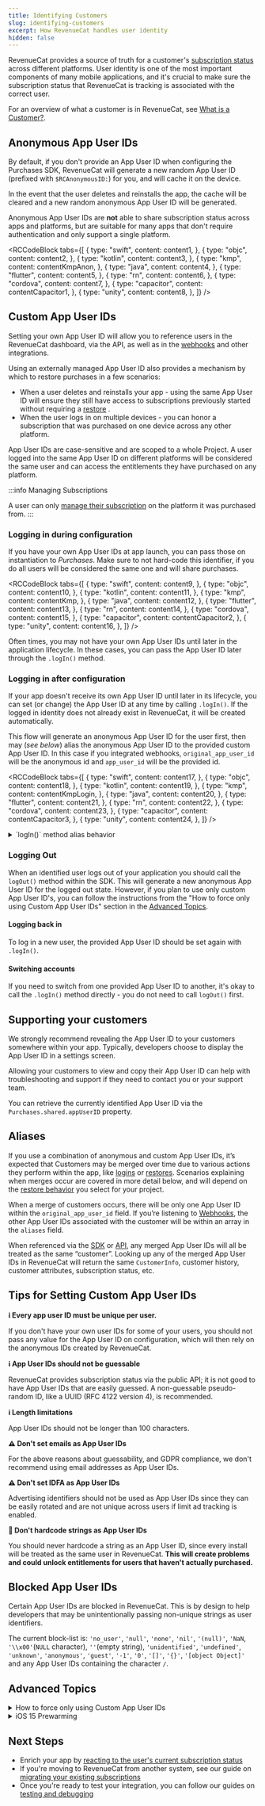 ```yaml
---
title: Identifying Customers
slug: identifying-customers
excerpt: How RevenueCat handles user identity
hidden: false
---
```


RevenueCat provides a source of truth for a customer's [subscription status](/customers/customer-info) across different platforms. User identity is one of the most important components of many mobile applications, and it's crucial to make sure the subscription status that RevenueCat is tracking is associated with the correct user.

For an overview of what a customer is in RevenueCat, see [What is a Customer?](/customers/user-ids).

## Anonymous App User IDs

By default, if you don't provide an App User ID when configuring the Purchases SDK, RevenueCat will generate a new random App User ID (prefixed with `$RCAnonymousID:`) for you, and will cache it on the device.

In the event that the user deletes and reinstalls the app, the cache will be cleared and a new random anonymous App User ID will be generated.

Anonymous App User IDs are **not** able to share subscription status across apps and platforms, but are suitable for many apps that don't require authentication and only support a single platform.


<RCCodeBlock
  tabs={[
    {
      type: "swift",
      content: content1,
    },
    {
      type: "objc",
      content: content2,
    },
    {
      type: "kotlin",
      content: content3,
    },
    {
      type: "kmp",
      content: contentKmpAnon,
    },
    {
      type: "java",
      content: content4,
    },
    {
      type: "flutter",
      content: content5,
    },
    {
      type: "rn",
      content: content6,
    },
    {
      type: "cordova",
      content: content7,
    },
    {
      type: "capacitor",
      content: contentCapacitor1,
    },
    {
      type: "unity",
      content: content8,
    },
  ]}
/>

## Custom App User IDs

Setting your own App User ID will allow you to reference users in the RevenueCat dashboard, via the API, as well as in the [webhooks](/integrations/webhooks) and other integrations.

Using an externally managed App User ID also provides a mechanism by which to restore purchases in a few scenarios:

- When a user deletes and reinstalls your app - using the same App User ID will ensure they still have access to subscriptions previously started without requiring a [restore](/getting-started/restoring-purchases) .
- When the user logs in on multiple devices - you can honor a subscription that was purchased on one device across any other platform.

App User IDs are case-sensitive and are scoped to a whole Project. A user logged into the same App User ID on different platforms will be considered the same user and can access the entitlements they have purchased on any platform.

:::info Managing Subscriptions

A user can only [manage their subscription](/subscription-guidance/managing-subscriptions) on the platform it was purchased from.
:::

### Logging in during configuration

If you have your own App User IDs at app launch, you can pass those on instantiation to _Purchases_. Make sure to not hard-code this identifier, if you do all users will be considered the same one and will share purchases.


<RCCodeBlock
  tabs={[
    {
      type: "swift",
      content: content9,
    },
    {
      type: "objc",
      content: content10,
    },
    {
      type: "kotlin",
      content: content11,
    },
    {
      type: "kmp",
      content: contentKmp,
    },
    {
      type: "java",
      content: content12,
    },
    {
      type: "flutter",
      content: content13,
    },
    {
      type: "rn",
      content: content14,
    },
    {
      type: "cordova",
      content: content15,
    },
    {
      type: "capacitor",
      content: contentCapacitor2,
    },
    {
      type: "unity",
      content: content16,
    },
  ]}
/>

Often times, you may not have your own App User IDs until later in the application lifecycle. In these cases, you can pass the App User ID later through the `.logIn()` method.

### Logging in after configuration

If your app doesn't receive its own App User ID until later in its lifecycle, you can set (or change) the App User ID at any time by calling `.logIn()`. If the logged in identity does not already exist in RevenueCat, it will be created automatically.

This flow will generate an anonymous App User ID for the user first, then may (_see below_) alias the anonymous App User ID to the provided custom App User ID. In this case if you integrated webhooks, `original_app_user_id` will be the anonymous id and `app_user_id` will be the provided id.


<RCCodeBlock
  tabs={[
    {
      type: "swift",
      content: content17,
    },
    {
      type: "objc",
      content: content18,
    },
    {
      type: "kotlin",
      content: content19,
    },
    {
      type: "kmp",
      content: contentKmpLogin,
    },
    {
      type: "java",
      content: content20,
    },
    {
      type: "flutter",
      content: content21,
    },
    {
      type: "rn",
      content: content22,
    },
    {
      type: "cordova",
      content: content23,
    },
    {
      type: "capacitor",
      content: contentCapacitor3,
    },
    {
      type: "unity",
      content: content24,
    },
  ]}
/>

<details>
<summary>`logIn()` method alias behavior</summary>

When logging in from an Anonymous ID to a provided custom App User ID, RevenueCat will decide whether the identities should be merged (aliased) into the same CustomerInfo object or not. This is decided depending on whether the provided custom App User ID already exists, and if it does exist whether it has an anonymous alias already.

| Current App User ID | Provided Custom App User ID already exists? | Provided Custom App User ID already has an anonymous alias? | Result                                                                                              |
| :------------------ | :------------------------------------------ | :---------------------------------------------------------- | :-------------------------------------------------------------------------------------------------- |
| Anonymous           | No                                          | N/A                                                         | Anonymous ID and Provided ID have CustomerInfo merged.                                              |
| Anonymous           | Yes                                         | No                                                          | Anonymous ID and Provided ID have CustomerInfo merged.                                              |
| Anonymous           | Yes                                         | Yes                                                         | Current User ID is logged out, Provided User ID is logged in. No merge or purchase transfer occurs. |
| Non-anonymous       | Any                                         | Any                                                         | Current User ID is logged out, Provided User ID is logged in. No merge or purchase transfer occurs. |

</details>

### Logging Out

When an identified user logs out of your application you should call the `logOut()` method within the SDK. This will generate a new anonymous App User ID for the logged out state. However, if you plan to use only custom App User ID's, you can follow the instructions from the "How to force only using Custom App User IDs" section in the [Advanced Topics](/customers/identifying-customers#advanced-topics).

#### Logging back in

To log in a new user, the provided App User ID should be set again with `.logIn()`.

#### Switching accounts

If you need to switch from one provided App User ID to another, it's okay to call the `.logIn()` method directly - you do not need to call `logOut()` first.

## Supporting your customers

We strongly recommend revealing the App User ID to your customers somewhere within your app. Typically, developers choose to display the App User ID in a settings screen.

Allowing your customers to view and copy their App User ID can help with troubleshooting and support if they need to contact you or your support team.

You can retrieve the currently identified App User ID via the `Purchases.shared.appUserID` property.

## Aliases

If you use a combination of anonymous and custom App User IDs, it’s expected that Customers may be merged over time due to various actions they perform within the app, like [logins](/customers/user-ids#login-method-alias-behavior) or [restores](/getting-started/restoring-purchases). Scenarios explaining when merges occur are covered in more detail below, and will depend on the [restore behavior](/getting-started/restoring-purchases#restore-behavior) you select for your project.

When a merge of customers occurs, there will be only one App User ID within the `original_app_user_id` field. If you’re listening to [Webhooks](/integrations/webhooks), the other App User IDs associated with the customer will be within an array in the `aliases` field.

When referenced via the [SDK](/getting-started/configuring-sdk) or [API](https://www.revenuecat.com/reference/basic), any merged App User IDs will all be treated as the same “customer”. Looking up any of the merged App User IDs in RevenueCat will return the same `CustomerInfo`, customer history, customer attributes, subscription status, etc.

## Tips for Setting Custom App User IDs

**ℹ️ Every app user ID must be unique per user.**

If you don't have your own user IDs for some of your users, you should not pass any value for the App User ID on configuration, which will then rely on the anonymous IDs created by RevenueCat.

**ℹ️ App User IDs should not be guessable**

RevenueCat provides subscription status via the public API; it is not good to have App User IDs that are easily guessed. A non-guessable pseudo-random ID, like a UUID (RFC 4122 version 4), is recommended.

**ℹ️ Length limitations**

App User IDs should not be longer than 100 characters.

**⚠️ Don't set emails as App User IDs**

For the above reasons about guessability, and GDPR compliance, we don't recommend using email addresses as App User IDs.

**⚠️ Don't set IDFA as App User IDs**

Advertising identifiers should not be used as App User IDs since they can be easily rotated and are not unique across users if limit ad tracking is enabled.

**🚨 Don't hardcode strings as App User IDs**

You should never hardcode a string as an App User ID, since every install will be treated as the same user in RevenueCat. **This will create problems and could unlock entitlements for users that haven't actually purchased.**

## Blocked App User IDs

Certain App User IDs are blocked in RevenueCat. This is by design to help developers that may be unintentionally passing non-unique strings as user identifiers.

The current block-list is: `'no_user'`, `'null'`, `'none'`, `'nil'`, `'(null)'`, `'NaN`, `'\\x00'`(`NULL` character), `''`(empty string), `'unidentified'`, `'undefined'`, `'unknown'`, `'anonymous'`, `'guest'`, `'-1'`, `'0'`, `'[]'`, `'{}'`, `'[object Object]'` and any App User IDs containing the character `/`.

## Advanced Topics

<details>
<summary>How to force only using Custom App User IDs</summary>

To only use custom App User IDs, you must take care not to generate any anonymous App User IDs in the SDK.

Anonymous App User IDs are generated when the SDK is configured without a provided custom App User ID, and are also created on `logOut()` as mentioned above. Many apps use a combination of anonymous App User IDs and their own custom App User IDs via an authentication system to provide flexibility in their user purchase flows. However, some applications are intended only to be used while using a known App User ID, without anonymous users at all.

Some limits of anonymous IDs include added difficulty in personalization of user experiences, optimization of monetization strategies, and not being able to share subscriptions across platforms. Depending on the application's [transfer behavior](/getting-started/restoring-purchases), a provided user's subscription may be transferred to an anonymous ID - which can only be brought back through a [restore](/getting-started/restoring-purchases) on the original purchase platform.

In any case, to never see Anonymous IDs, you only need to make sure to do the following: Only configure the SDK with a custom App User ID, and never call `.logout()`.

#### Only Configure the SDK with a custom App User ID

The most frequent place that anonymous App User IDs are created is when the SDK is first [configured](/getting-started/configuring-sdk). Calling `.configure` on the SDK without providing a known user ID will cause the SDK to generate an anonymous ID for the current user. To avoid anonymous IDs, you will need to identify the user’s ID before configuring the SDK. Many applications use their own authentication system, often shared on multiple platforms, to identify users and provide their unique App User IDs.

#### Do not Logout the User

After the user is logged in with a known App User ID, they may want to logout or switch accounts on your application (e.g., logout and then login with a different known ID). However, calling logout in the SDK will result in an anonymous App User ID being created. To resolve this, simply **do not logout the SDK**. In the case of switching accounts, you can call login when the user logs in to the different account with their new App User ID.

</details>
<details>
<summary>iOS 15 Prewarming</summary>

In certain cases on iOS 15 devices, iOS may [prewarm](https://developer.apple.com/documentation/uikit/app_and_environment/responding_to_the_launch_of_your_app/about_the_app_launch_sequence?language=objc) your app - this essentially means your app will be launched silently in the background to improve app launch times for your users.

If you are **not** using RevenueCat's anonymous IDs as described above, and are instead providing your own app user ID on configuration, **do not** call `configure` in `application:didFinishLaunchingWithOptions:`. Instead, call the `configure` method in your root view controller's initialization method.

</details>

## Next Steps

- Enrich your app by [reacting to the user's current subscription status ](/customers/customer-info)
- If you're moving to RevenueCat from another system, see our guide on [migrating your existing subscriptions ](/migrating-to-revenuecat/migrating-existing-subscriptions)
- Once you're ready to test your integration, you can follow our guides on [testing and debugging ](/test-and-launch/debugging)
